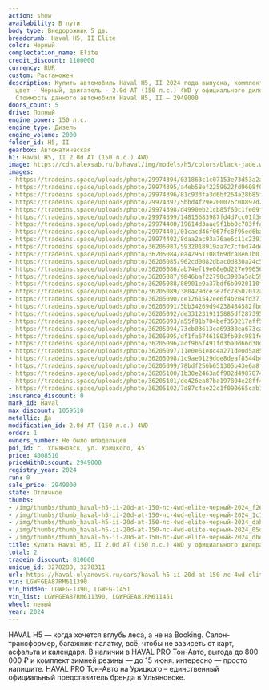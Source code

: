```yaml
---
action: show
availability: В пути
body_type: Внедорожник 5 дв.
breadcrumb: Haval H5, II Elite
color: Черный
complectation_name: Elite
credit_discount: 1100000
currency: RUR
custom: Растаможен
description: Купить автомобиль Haval H5, II 2024 года выпуска, комплектация Elite,
  цвет - Черный, двигатель - 2.0d AT (150 л.с.) 4WD у официального дилера в г. Ульяновск.
  Стоимость данного автомобиля Haval H5, II – 2949000
doors_count: 5
drive: Полный
engine_power: 150 л.с.
engine_type: Дизель
engine_volume: 2000
folder_id: H5, II
gearbox: Автоматическая
h1: Haval H5, II 2.0d AT (150 л.с.) 4WD
image: https://cdn.alexsab.ru/b/haval/img/models/h5/colors/black-jade.webp
images:
- https://tradeins.space/uploads/photo/29974394/031863c1c07153e73d53a2a2c1af262d.jpg
- https://tradeins.space/uploads/photo/29974395/a4eb58ef2259622fd9608f0cdae1c102.jpg
- https://tradeins.space/uploads/photo/29974396/81c933fa3d6bf264a28b85ff8aadabf8.jpg
- https://tradeins.space/uploads/photo/29974397/5bbd4f29e200076c08897d2829905d2a.jpg
- https://tradeins.space/uploads/photo/29974398/d4990eb21cb85f60c1fe09f110adbe30.jpg
- https://tradeins.space/uploads/photo/29974399/14815683987fd4d7cc01f3cbb50b5290.jpg
- https://tradeins.space/uploads/photo/29974400/19614d3aae9f1bb0c783ffa89be4c6e1.jpg
- https://tradeins.space/uploads/photo/29974401/01cacd46f067fc8f95ed6ba918ad3573.jpg
- https://tradeins.space/uploads/photo/29974402/8daa2ac93a76ae6c11c2391455f4019a.jpg
- https://tradeins.space/uploads/photo/36205083/5932018919aa7c7cfbd74de8773451ea.jpg
- https://tradeins.space/uploads/photo/36205084/ea42951108f69dca8e61b017a842a7aa.jpg
- https://tradeins.space/uploads/photo/36205085/962cd0082dbac0d830a24c570ef80c82.jpg
- https://tradeins.space/uploads/photo/36205086/ab74ef19e08e0d227e99656a6215625d.jpg
- https://tradeins.space/uploads/photo/36205087/9846baf22790c3903a5ab590bacb4780.jpg
- https://tradeins.space/uploads/photo/36205088/86901e9a37bdf6b9920110f033de4fbb.jpg
- https://tradeins.space/uploads/photo/36205089/380429dce3e7fc78507012a29460ccbe.jpg
- https://tradeins.space/uploads/photo/36205090/ce1261542ee6f4b204fd3717bd97f47d.jpg
- https://tradeins.space/uploads/photo/36205091/5bb34269d94238484582fbdfb8b33e14.jpg
- https://tradeins.space/uploads/photo/36205092/de3312319115885df28739520bd7c0ad.jpg
- https://tradeins.space/uploads/photo/36205093/a55f91b704bef350217aff5176145004.jpg
- https://tradeins.space/uploads/photo/36205094/73cb03613ca69338ea673ca9b74a1a7c.jpg
- https://tradeins.space/uploads/photo/36205095/df1fa67461803fb93c981fe042198c5e.jpg
- https://tradeins.space/uploads/photo/36205096/acf9b5f491fd3ba0d66d30d9a1937e03.jpg
- https://tradeins.space/uploads/photo/36205097/11e0e61e8c4a271de0d5a8536a3900d0.jpg
- https://tradeins.space/uploads/photo/36205098/1c9ae0129dde8deaf8544b4be7b2866c.jpg
- https://tradeins.space/uploads/photo/36205099/78bdf256b651305b43e6a8f85619307a.jpg
- https://tradeins.space/uploads/photo/36205100/1b30e2463a6f982d49878748195149ca.jpg
- https://tradeins.space/uploads/photo/36205101/de426ea87ba197804e28ff41e40098b8.jpg
- https://tradeins.space/uploads/photo/36205102/7d87c4ae22c1f090665cab1fb64e9358.jpg
insurance_discount: 0
mark_id: Haval
max_discount: 1059510
metallic: Да
modification_id: 2.0d AT (150 л.с.) 4WD
order: 1
owners_number: Не было владельцев
poi_id: г. Ульяновск, ул. Урицкого, 45
price: 4008510
priceWithDiscount: 2949000
registry_year: 2024
run: 0
sale_price: 2949000
state: Отличное
thumbs:
- /img/thumbs/thumb_haval-h5-ii-20d-at-150-лс-4wd-elite-черный-2024_f262d_0.webp
- /img/thumbs/thumb_haval-h5-ii-20d-at-150-лс-4wd-elite-черный-2024_1c102_1.webp
- /img/thumbs/thumb_haval-h5-ii-20d-at-150-лс-4wd-elite-черный-2024_dabf8_2.webp
- /img/thumbs/thumb_haval-h5-ii-20d-at-150-лс-4wd-elite-черный-2024_05d2a_3.webp
- /img/thumbs/thumb_haval-h5-ii-20d-at-150-лс-4wd-elite-черный-2024_dbe30_4.webp
title: Купить Haval H5, II 2.0d AT (150 л.с.) 4WD у официального дилера в Ульяновске
total: 2
tradein_discount: 810000
unique_id: 3278288, 3278311
url: https://haval-ulyanovsk.ru/cars/haval-h5-ii-20d-at-150-лс-4wd-elite-черный-2024/
vin: LGWFGEA87RM611390
vin_hidden: LGWFG-1390, LGWFG-1451
vin_list: LGWFGEA87RM611390, LGWFGEA81RM611451
wheel: левый
year: 2024
---
```

HAVAL H5 — когда хочется вглубь леса, а не на Booking. Салон-трансформер, багажник-палатку, всё, чтобы не зависеть от карт, асфальта и календаря. В наличии в HAVAL PRO Тон-Авто, выгода до 800 000 ₽ и комплект зимней резины — до 15 июня. интересно — просто напишите. HAVAL PRO Тон-Авто на Урицкого – единственный официальный представитель бренда в Ульяновске.

